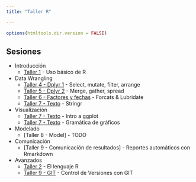 ```yaml
---
title: "Taller R"

---
```


```r
options(htmltools.dir.version = FALSE)
```


## Sesiones
  * Introducción
    + [Taller 1](https://intro-r--taller-r.netlify.com/) - Uso básico de R
  * Data Wrangling
    + [Taller 4 - Dplyr 1](https://data-wrangling--taller-r.netlify.com) - Select, mutate, filter, arrange
    + [Taller 5 - Dplyr 2](https://data-wrangling-2--taller-r.netlify.com) - Merge, gather, spread
    + [Taller 6 - Factores y fechas](http://rpubs.com/rlabuonora/factors-dates) - Forcats & Lubridate
    + [Taller 7 - Texto](http://rpubs.com/rlabuonora/strings) - Stringr
  * Visualización
    + [Taller 7 - Texto ](https://data-vis--taller-r.netlify.com) - Intro a ggplot
    + [Taller 7 - Texto ](https://data-vis--taller-r.netlify.com) - Gramática de gráficos
  * Modelado
    + [Taller 8 - Model] - TODO
  * Comunicación
    + [Taller 9 - Comunicación de resultados] - Reportes automáticos con Rmarkdown 
  * Avanzados
    + [Taller 2](http://rpubs.com/rlabuonora/rlang) - El lenguaje R
    + [Taller 9 - GIT ](http://rpubs.com/rlabuonora/git) - Control de Versiones con GIT
    
